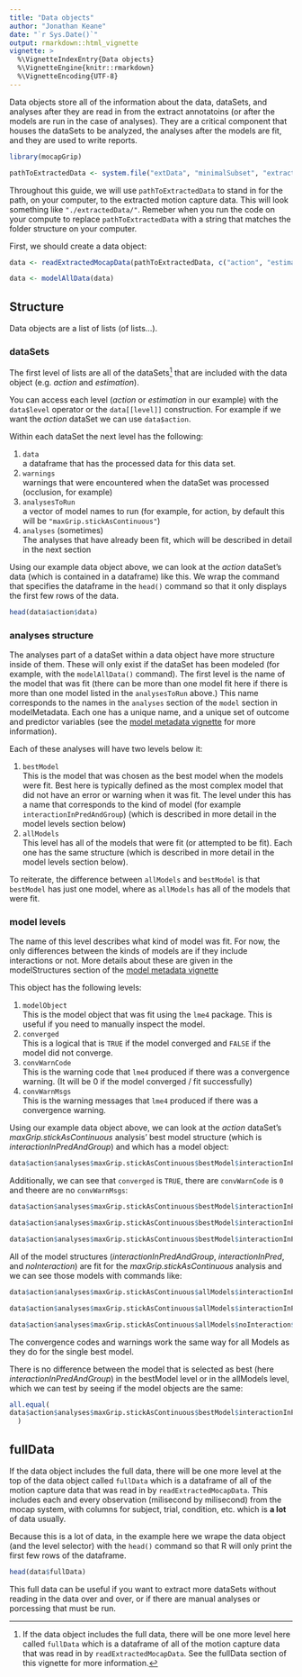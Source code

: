 ```yaml
---
title: "Data objects"
author: "Jonathan Keane"
date: "`r Sys.Date()`"
output: rmarkdown::html_vignette
vignette: >
  %\VignetteIndexEntry{Data objects}
  %\VignetteEngine{knitr::rmarkdown}
  %\VignetteEncoding{UTF-8}
---
```


Data objects store all of the information about the data, dataSets, and analyses after they are read in from the extract annotatoins (or after the models are run in the case of analyses). They are a critical component that houses the dataSets to be analyzed, the analyses after the models are fit, and they are used to write reports.

```r
library(mocapGrip)

pathToExtractedData <- system.file("extData", "minimalSubset", "extractedData", package = "mocapGrip")
```

Throughout this guide, we will use `pathToExtractedData` to stand in for the path, on your computer, to the extracted motion capture data. This will look something like `"./extractedData/"`. Remeber when you run the code on your compute to replace `pathToExtractedData` with a string that matches the folder structure on your computer.

First, we should create a data object:
```r
data <- readExtractedMocapData(pathToExtractedData, c("action", "estimation"), includeFullData = TRUE)

data <- modelAllData(data)
```

## Structure

Data objects are a list of lists (of lists...). 

### dataSets
The first level of lists are all of the dataSets^[If the data object includes the full data, there will be one more level here called `fullData` which is a dataframe of all of the motion capture data that was read in by `readExtractedMocapData`. See the fullData section of this vignette for more information.] that are included with the data object (e.g. *action* and *estimation*).  

You can access each level (*action* or *estimation* in our example) with the `data$level` operator or the `data[[level]]` construction. For example if we want the *action* dataSet we can use `data$action`.

Within each dataSet the next level has the following:

1. `data`  
a dataframe that has the processed data for this data set.
1. `warnings`  
warnings that were encountered when the dataSet was processed (occlusion, for example)
1. `analysesToRun`   
a vector of model names to run (for example, for action, by default this will be `"maxGrip.stickAsContinuous"`)
1. `analyses` (sometimes)   
The analyses that have already been fit, which will be described in detail in the next section

Using our example data object above, we can look at the *action* dataSet's data (which is contained in a dataframe) like this. We wrap the command that specifies the dataframe in the `head()` command so that it only displays the first few rows of the data.

```r
head(data$action$data)
```


### analyses structure
The analyses part of a dataSet within a data object have more structure inside of them. These will only exist if the dataSet has been modeled (for example, with the `modelAllData()` command). The first level is the name of the model that was fit (there can be more than one model fit here if there is more than one model listed in the `analysesToRun` above.) This name corresponds to the names in the `analyses` section of the `model` section in modelMetadata. Each one has a unique name, and a unique set of outcome and predictor variables (see the [model metadata vignette](modelMetadata.html) for more information).

Each of these analyses will have two levels below it:

1. `bestModel`  
This is the model that was chosen as the best model when the models were fit. Best here is typically defined as the most complex model that did not have an error or warning when it was fit. The level under this has a name that corresponds to the kind of model (for example `interactionInPredAndGroup`) (which is described in more detail in the model levels section below)
1. `allModels`  
This level has all of the models that were fit (or attempted to be fit). Each one has the same structure (which is described in more detail in the model levels section below). 

To reiterate, the difference between `allModels` and `bestModel` is that `bestModel` has just one model, where as `allModels` has all of the models that were fit.

### model levels

The name of this level describes what kind of model was fit. For now, the only differences between the kinds of models are if they include interactions or not. More details about these are given in the modelStructures section of the [model metadata vignette](modelMetadata.html)

This object has the following levels:

1. `modelObject`  
This is the model object that was fit using the `lme4` package. This is useful if you need to manually inspect the model.
1. `converged`  
This is a logical that is `TRUE` if the model converged and `FALSE` if the model did not converge.
1. `convWarnCode`  
This is the warning code that `lme4` produced if there was a convergence warning. (It will be 0 if the model converged / fit successfully)
1. `convWarnMsgs`  
This is the warning messages that `lme4` produced if there was a convergence warning.

Using our example data object above, we can look at the *action* dataSet's *maxGrip.stickAsContinuous* analysis' best model structure (which is *interactionInPredAndGroup*) and which has a model object:

```r
data$action$analyses$maxGrip.stickAsContinuous$bestModel$interactionInPredAndGroup$modelObject
```

Additionally, we can see that `converged` is `TRUE`, there are `convWarnCode` is `0` and theere are no `convWarnMsgs`:
```r
data$action$analyses$maxGrip.stickAsContinuous$bestModel$interactionInPredAndGroup$converged

data$action$analyses$maxGrip.stickAsContinuous$bestModel$interactionInPredAndGroup$convWarnCode

data$action$analyses$maxGrip.stickAsContinuous$bestModel$interactionInPredAndGroup$convWarnMsgs
```

All of the model structures (*interactionInPredAndGroup*, *interactionInPred*, and *noInteraction*) are fit for the *maxGrip.stickAsContinuous* analysis and we can see those models with commands like:

```r
data$action$analyses$maxGrip.stickAsContinuous$allModels$interactionInPredAndGroup$modelObject

data$action$analyses$maxGrip.stickAsContinuous$allModels$interactionInPred$modelObject

data$action$analyses$maxGrip.stickAsContinuous$allModels$noInteraction$modelObject
```

The convergence codes and warnings work the same way for all Models as they do for the single best model. 

There is no difference between the model that is selected as best (here *interactionInPredAndGroup*) in the bestModel level or in the allModels level, which we can test by seeing if the model objects are the same:

```r
all.equal(
data$action$analyses$maxGrip.stickAsContinuous$bestModel$interactionInPredAndGroup$modelObject, data$action$analyses$maxGrip.stickAsContinuous$allModels$interactionInPredAndGroup$modelObject
  )
```


## fullData

If the data object includes the full data, there will be one more level at the top of the data object called `fullData` which is a dataframe of all of the motion capture data that was read in by `readExtractedMocapData`. This includes each and every observation (milisecond by milisecond) from the mocap system, with columns for subject, trial, condition, etc. which is **a lot** of data usually. 

Because this is a lot of data, in the example here we wrape the data object (and the level selector) with the `head()` command so that R will only print the first few rows of the dataframe.

```r
head(data$fullData)
```

This full data can be useful if you want to extract more dataSets without reading in the data over and over, or if there are manual analyses or porcessing that must be run.


